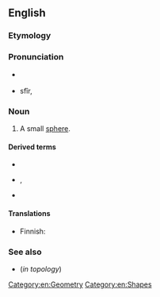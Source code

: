 ==English==

===Etymology===
{{suffix|en|sphere|ule}}

===Pronunciation===
* {{a|RP}} {{IPA|en|/sfɪəɹuːl/}}
* {{a|US}} sfîr, {{IPA|en|/sfɪɹjuːl/}}

===Noun===
{{wikipedia|Martian spherules}}
{{en-noun}}

# A small [[sphere]].

====Derived terms====
* {{l|en|spherular}}
* {{l|en|sphaerolite}}, {{l|en|spherolithe}}
* {{l|en|Martian spherule}}

====Translations====
{{trans-top|small sphere}}
* Finnish: {{t|fi|pallonen}}
{{trans-mid}}
{{trans-bottom}}

===See also===
* {{l|en|ball}} (''in topology'')

[[Category:en:Geometry]]
[[Category:en:Shapes]]